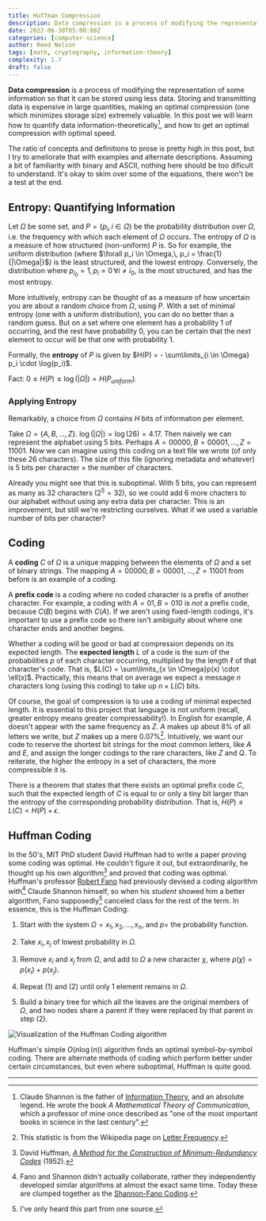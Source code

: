 ```yaml
---
title: Huffman Compression
description: Data compression is a process of modifying the representation of some information so that it can be stored using less data. We discuss how information is quantified (entropy), and a simple, speedy, and greedy compression algorithm (the Huffman Coding).
date: 2022-06-30T05:00:00Z
categories: [computer-science]
author: Reed Nelson
tags: [math, cryptography, information-theory]
complexity: 1.7
draft: false
---
```


**Data compression** is a process of modifying the representation of some information so that it can be stored using less data. Storing and transmitting data is expensive in large quantities, making an optimal compression (one which minimizes storage size) extremely valuable. In this post we will learn how to quantify data information-theoretically[^1], and how to get an optimal compression with optimal speed.

The ratio of concepts and definitions to prose is pretty high in this post, but I try to ameliorate that with examples and alternate descriptions. Assuming a bit of familiarity with binary and ASCII, nothing here should be too dificult to understand. It's okay to skim over some of the equations, there won't be a test at the end.

## Entropy: Quantifying Information

Let $\Omega$ be some set, and $P = \{p_i,\, i\in \Omega\}$ be the probability distribution over $\Omega$, i.e. the frequency with which each element of $\Omega$ occurs. The entropy of $\Omega$ is a measure of how structured (non-uniform) $P$ is. So for example, the uniform distribution (where $\forall p_i \in \Omega,\, p_i = \frac{1}{|\Omega|}$) is the least structured, and the lowest entropy. Conversely, the distribution where $p_{i_0} = 1,\, p_i = 0 \, \forall i \neq i_0$, is the most structured, and has the most entropy.

More intuitively, entropy can be thought of as a measure of how uncertain you are about a random choice from $\Omega$, using $P$. With a set of minimal entropy (one with a uniform distribution), you can do no better than a random guess. But on a set where one element has a probability $1$ of occurring, and the rest have probability $0$, you can be certain that the next element to occur will be that one with probability $1$.

Formally, the **entropy** of $P$ is given by $H(P) = - \sum\limits_{i \in \Omega} p_i \cdot \log(p_i)$.

Fact: $0 \leq H(P) \leq \log(|\Omega|) = H(P_{uniform})$.

### Applying Entropy

Remarkably, a choice from $\Omega$ contains $H$ bits of information per element.

Take $\Omega = \{A, B, ..., Z\}$. $\log(|\Omega|) = \log(26) = 4.17$. Then naively we can represent the alphabet using 5 bits. Perhaps $A = 00000, B = 00001, ..., Z = 11001$. Now we can imagine using this coding on a text file we wrote (of only these 26 characters). The size of this file (ignoring metadata and whatever) is 5 bits per character $\times$ the number of characters.

Already you might see that this is suboptimal. With 5 bits, you can represent as many as 32 characters ($2^5 = 32$), so we could add 6 more chacters to our alphabet without using any extra data per character. This is an improvement, but still we're restricting ourselves. What if we used a variable number of bits per character?

## Coding

A **coding** $C$ of $\Omega$ is a unique mapping between the elements of $\Omega$ and a set of binary strings. The mapping $A = 00000, B = 00001, ..., Z = 11001$ from before is an example of a coding.

A **prefix code** is a coding where no coded character is a prefix of another character. For example, a coding with $A = 01, B = 010$ is *not* a prefix code, because $C(B)$ begins with $C(A)$. If we aren't using fixed-length codings, it's important to use a prefix code so there isn't ambiguity about where one character ends and another begins.

Whether a coding will be good or bad at compression depends on its expected length. The **expected length** $L$ of a code is the sum of the probabilities $p$ of each character occurring, multiplied by the length $\ell$ of that character's code. That is, $L(C) = \sum\limits_{x \in \Omega}p(x) \cdot \ell(x)$. Practically, this means that on average we expect a message $n$ characters long (using this coding) to take up $n \times L(C)$ bits.

Of course, the goal of compression is to use a coding of minimal expected length. It is essential to this project that language is not uniform (recall, greater entropy means greater compressability!). In English for example, $A$ doesn't appear with the same frequency as $Z$. $A$ makes up about $8\%$ of all letters we write, but $Z$ makes up a mere $0.07\%$[^2]. Intuitively, we want our code to reserve the shortest bit strings for the most common letters, like $A$ and $E$, and assign the longer codings to the rare characters, like $Z$ and $Q$. To reiterate, the higher the entropy in a set of characters, the more compressible it is.

There is a theorem that states that there exists an optimal prefix code $C$, such that the expected length of $C$ is equal to or only a tiny bit larger than the entropy of the corresponding probability distribution. That is, $H(P) \leq L(C) < H(P) + \epsilon$.

## Huffman Coding

In the 50's, MIT PhD student David Huffman had to write a paper proving some coding was optimal. He couldn't figure it out, but extraordinarily, he thought up his own algorithm[^3] and proved that coding was optimal. Huffman's professor [Robert Fano](https://en.wikipedia.org/wiki/Robert_Fano) had previously devised a coding algorithm with[^4] Claude Shannon himself, so when his *student* showed him a better algorithm, Fano supposedly[^5] canceled class for the rest of the term. In essence, this is the Huffman Coding:

1. Start with the system $\Omega = x_1, x_2,..., x_n$, and $p =$ the probability function.

2. Take $x_i, x_j$ of lowest probability in $\Omega$.

3. Remove $x_i$ and $x_j$ from $\Omega$, and add to $\Omega$ a new character $\chi$, where $p(\chi) = p(x_i) + p(x_j)$.

4. Repeat (1) and (2) until only 1 element remains in $\Omega$.

5. Build a binary tree for which all the leaves are the original members of $\Omega$, and two nodes share a parent if they were replaced by that parent in step (2).

![Visualization of the Huffman Coding algorithm](@assets/blog/huffman/huffman.png)

Huffman's simple $O(n\log(n))$ algorithm finds an optimal symbol-by-symbol coding. There are alternate methods of coding which perform better under certain circumstances, but even where suboptimal, Huffman is quite good.

---

[^1]: Claude Shannon is the father of [Information Theory](https://en.wikipedia.org/wiki/Information_theory), and an absolute legend. He wrote the book *A Mathematical Theory of Communication*, which a professor of mine once described as "one of the most important books in science in the last century".
[^2]: This statistic is from the Wikipedia page on [Letter Frequency](https://en.wikipedia.org/wiki/Letter_frequency).
[^3]: David Huffman, *[A Method for the Construction of Minimum-Redundancy Codes](https://github.com/pipul/lab/blob/master/papers/Others/huffman_1952_minimum-redundancy-codes.pdf)* (1952).
[^4]: Fano and Shannon didn't actually collaborate, rather they independently developed similar algorithms at almost the exact same time. Today these are clumped together as the [Shannon-Fano Coding](https://en.wikipedia.org/wiki/Shannon%E2%80%93Fano_coding).
[^5]: I've only heard this part from one source.

